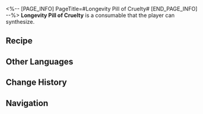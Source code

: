 <%-- [PAGE_INFO]
PageTitle=#Longevity Pill of Cruelty#
[END_PAGE_INFO] --%>
{{Consumable Infobox
|id          = 403006
|image       = Item Longevity Pill of Cruelty.png
|type        = Defense Consumables
|rarity      = 4
|effect      = Upon use, increases Max HP of all allies by 20% and Effect RES by 6% in the next 3 battles.
|description = A medicine exclusive to the Xianzhou Yaoqing, said to have the effect of improving overall fitness and rendering those who take it immune to all diseases for a short period of time.<br />On the Yaoqing, legend holds that a healer who went by the name of Yu fell in love with a Foxian trader girl. But the Vidyadhara race could live for a thousand years, much longer than the Foxians. Yu searched for ways to release his lover from the grip of death. He fell for the trickery of the Disciples of Sanctus Medicus and asked his lover to take the longevity medicine of Abundance without telling her what it was. The Foxian girl turned into an abomination that no longer loved him before being slain by the Cloud Knights. To prevent Yu, who was overwhelmed by grief, from becoming mara-struck, the Alchemy Commission ordered him to take the Longevity Pill of Cruelty that deprived him of love and desire until his demise.<br />The legend has another version, in which Yu was not of the Vidyadhara race but a mere mortal, and the Foxian girl was a spy planted by the Disciples to infiltrate the Alchemy Commission. This version is not as popular, for it turns a romance story into a power struggle.
|effectType  = 
|effectType2 = 
|effectType3 = 
|recipe      = {{cx|Source missing}}
|source1     = [[Omni-Synthesizer]]
|source2     = 
|source3     = 
}}
{{Description|''"Longevity is a curse when life is deprived of passion and desire."''}}
'''Longevity Pill of Cruelty''' is a consumable that the player can synthesize.

==Recipe==
{{Recipe
|type                               = Synthesis
|group                              = Consumable
|Seed                               = 5
|Ambergris of Abundance             = 2
|Hard Chip of Nihility              = 2
|Preservation Construction Material = 2
|Interdimensional Leaf              = 1
|sort                               = Seed;Ambergris of Abundance;Hard Chip of Nihility;Preservation Construction Material;Interdimensional Leaf
}}

==Other Languages==
{{Other Languages
|en   = Longevity Pill of Cruelty
|zhs  = 万寿无情丹
|zht  = 萬壽無情丹
|ja   = 万寿無情丹
|ko   = 무정의 단약
|es   = Píldora de la longevidad cruel
|fr   = Pilule de longévité cruelle
|ru   = Пилюля долголетия жестокости
|th   = Longevity Pill of Cruelty
|vi   = Vạn Thọ Vô Tình Đơn
|de   = Langlebigkeitspille der Grausamkeit
|id   = Longevity Pill of Cruelty
|pt   = Comprimido de Longevidade de Crueldade
}}

==Change History==
{{Change History|1.0}}

==Navigation==
{{Consumable Navbox}}